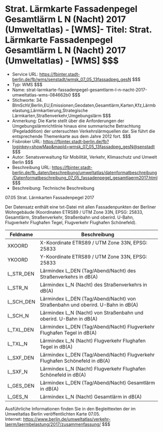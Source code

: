 # Strat. Lärmkarte Fassadenpegel Gesamtlärm L N (Nacht) 2017 (Umweltatlas) - [WMS]- Titel: Strat. Lärmkarte Fassadenpegel Gesamtlärm L N (Nacht) 2017 (Umweltatlas) - [WMS] $$$
- Service URL: https://fbinter.stadt-berlin.de/fb/wms/senstadt/wmsk_07_05_13fassadpeg_gesN $$$
- Typ: WMS $$$
- Name: strat-larmkarte-fassadenpegel-gesamtlarm-l-n-nacht-2017-umweltatlas-wms-084662b0 $$$
- Stichworte: 34. BImSchV,Berlin,EU,Emissionen,Geodaten,Gesamtlärm,Karten,Kfz,Lärmbelastung,Lärmkartierung,Strategische Lärmkarten,Straßenverkehr,Umgebungslärm $$$
- Anmerkung: Die Karte stellt über die Anforderungen der Umgebungslärmrichtlinie hinaus eine summarische Betrachtung (Pegeladdition) der untersuchten Verkehrslärmquellen dar. Sie führt die entsprechende Themenkarte aus dem Jahre 2012 fort. $$$
- Fisbroker URL: https://fbinter.stadt-berlin.de/fb?loginkey=showMap&mapId=wmsk_07_05_13fassadpeg_gesN@senstadt $$$
- Autor: Senatsverwaltung für Mobilität, Verkehr, Klimaschutz und Umwelt Berlin $$$
- Beschreibung URL: https://fbinter.stadt-berlin.de/fb_daten/beschreibung/umweltatlas/datenformatbeschreibung/Datenformatbeschreibung_07_05_fassadenpegel_gesamtlaerm2017.html $$$
- Beschreibung: Technische Beschreibung 

07.05 Strat. Lärmkarten Fassadenpegel 2017

Der Datensatz enthält eine txt-Datei mit allen Fassadenpunkten der Berliner Wohngebäude (Koordinaten ETRS89 / UTM Zone 33N, EPSG: 25833, Gesamtlärm, Straßenverkehr, Straßenbahn und oberird. U-Bahn, Flugverkehr Flughafen Tegel, Flugverkehr Flughafen Schönefeld).

| Feldname    | Beschreibung                                                                    |
| ----------- | ------------------------------------------------------------------------------- |
| XKOORD      | X-Koordinate ETRS89 / UTM Zone 33N, EPSG: 25833                                 |
| YKOORD      | Y-Koordinate ETRS89 / UTM Zone 33N, EPSG: 25833                                 |
| L\_STR\_DEN | Lärmindex L\_DEN (Tag/Abend/Nacht) des Straßenverkehrs in dB(A)                 |
| L\_STR\_N   | Lärmindex L\_N (Nacht) des Straßenverkehrs in dB(A)                             |
| L\_SCH\_DEN | Lärmindex L\_DEN (Tag/Abend/Nacht) von Straßenbahn und oberird. U-Bahn in dB(A) |
| L\_SCH\_N   | Lärmindex L\_N (Nacht) von Straßenbahn und oberird. U-Bahn in dB(A)             |
| L\_TXL\_DEN | Lärmindex L\_DEN (Tag/Abend/Nacht) Flugverkehr Flughafen Tegel in dB(A)         |
| L\_TXL\_N   | Lärmindex L\_N (Nacht) Flugverkehr Flughafen Tegel in dB(A)                     |
| L\_SXF\_DEN | Lärmindex L\_DEN (Tag/Abend/Nacht) Flugverkehr Flughafen Schönefeld in dB(A)    |
| L\_SXF\_N   | Lärmindex L\_N (Nacht) Flugverkehr Flughafen Schönefeld in dB(A)                |
| L\_GES\_DEN | Lärmindex L\_DEN (Tag/Abend/Nacht) Gesamtlärm in dB(A)                          |
| L\_GES\_N   | Lärmindex L\_N (Nacht) Gesamtlärm in dB(A)                                      |

Ausführliche Informationen finden Sie in den Begleittexten der im Umweltatlas Berlin veröffentlichten Karte 07.05.  
Internet: https://www.berlin.de/umweltatlas/verkehr-laerm/laermbelastung/2017/zusammenfassung/ $$$
